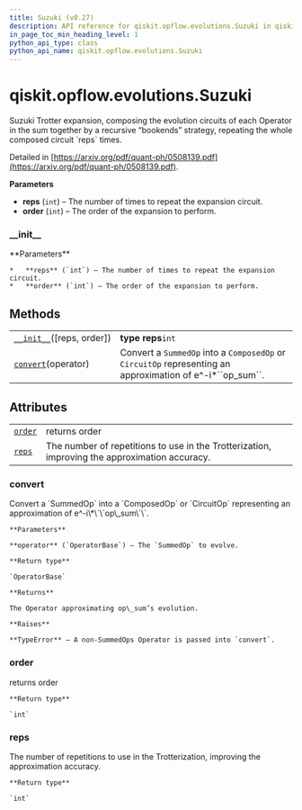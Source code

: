 ```yaml
---
title: Suzuki (v0.27)
description: API reference for qiskit.opflow.evolutions.Suzuki in qiskit v0.27
in_page_toc_min_heading_level: 1
python_api_type: class
python_api_name: qiskit.opflow.evolutions.Suzuki
---
```


<span id="qiskit-opflow-evolutions-suzuki" />

# qiskit.opflow\.evolutions.Suzuki

<Class id="qiskit.opflow.evolutions.Suzuki" isDedicatedPage={true} github="https://github.com/qiskit/qiskit/tree/stable/0.17/qiskit/opflow/evolutions/trotterizations/suzuki.py" signature="Suzuki(reps=1, order=2)" modifiers="class">
  Suzuki Trotter expansion, composing the evolution circuits of each Operator in the sum together by a recursive “bookends” strategy, repeating the whole composed circuit `reps` times.

  Detailed in [https://arxiv.org/pdf/quant-ph/0508139.pdf](https://arxiv.org/pdf/quant-ph/0508139.pdf).

  **Parameters**

  *   **reps** (`int`) – The number of times to repeat the expansion circuit.
  *   **order** (`int`) – The order of the expansion to perform.

  ### \_\_init\_\_

  <Function id="qiskit.opflow.evolutions.Suzuki.__init__" signature="__init__(reps=1, order=2)">
    **Parameters**

    *   **reps** (`int`) – The number of times to repeat the expansion circuit.
    *   **order** (`int`) – The order of the expansion to perform.
  </Function>

  ## Methods

  |                                                                                                                    |                                                                                                                 |
  | ------------------------------------------------------------------------------------------------------------------ | --------------------------------------------------------------------------------------------------------------- |
  | [`__init__`](#qiskit.opflow.evolutions.Suzuki.__init__ "qiskit.opflow.evolutions.Suzuki.__init__")(\[reps, order]) | **type reps**`int`                                                                                              |
  | [`convert`](#qiskit.opflow.evolutions.Suzuki.convert "qiskit.opflow.evolutions.Suzuki.convert")(operator)          | Convert a `SummedOp` into a `ComposedOp` or `CircuitOp` representing an approximation of e^-i\*\`\`op\_sum\`\`. |

  ## Attributes

  |                                                                                           |                                                                                               |
  | ----------------------------------------------------------------------------------------- | --------------------------------------------------------------------------------------------- |
  | [`order`](#qiskit.opflow.evolutions.Suzuki.order "qiskit.opflow.evolutions.Suzuki.order") | returns order                                                                                 |
  | [`reps`](#qiskit.opflow.evolutions.Suzuki.reps "qiskit.opflow.evolutions.Suzuki.reps")    | The number of repetitions to use in the Trotterization, improving the approximation accuracy. |

  ### convert

  <Function id="qiskit.opflow.evolutions.Suzuki.convert" signature="convert(operator)">
    Convert a `SummedOp` into a `ComposedOp` or `CircuitOp` representing an approximation of e^-i\*\`\`op\_sum\`\`.

    **Parameters**

    **operator** (`OperatorBase`) – The `SummedOp` to evolve.

    **Return type**

    `OperatorBase`

    **Returns**

    The Operator approximating op\_sum’s evolution.

    **Raises**

    **TypeError** – A non-SummedOps Operator is passed into `convert`.
  </Function>

  ### order

  <Attribute id="qiskit.opflow.evolutions.Suzuki.order">
    returns order

    **Return type**

    `int`
  </Attribute>

  ### reps

  <Attribute id="qiskit.opflow.evolutions.Suzuki.reps">
    The number of repetitions to use in the Trotterization, improving the approximation accuracy.

    **Return type**

    `int`
  </Attribute>
</Class>

